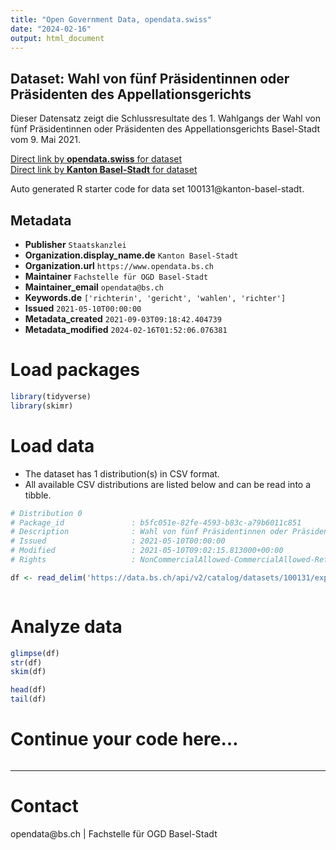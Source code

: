 ```yaml
---
title: "Open Government Data, opendata.swiss"
date: "2024-02-16"
output: html_document
---
```


## Dataset: Wahl von fünf Präsidentinnen oder Präsidenten des Appellationsgerichts

Dieser Datensatz zeigt die Schlussresultate des 1. Wahlgangs der Wahl von fünf Präsidentinnen oder Präsidenten des Appellationsgerichts Basel-Stadt vom 9. Mai 2021. 

[Direct link by **opendata.swiss** for dataset](https://opendata.swiss/de/dataset/wahl-von-funf-prasidentinnen-oder-prasidenten-des-appellationsgerichts)<br>
[Direct link by **Kanton Basel-Stadt** for dataset](https://data.bs.ch/explore/dataset/100131/)

Auto generated R starter code for data set 100131@kanton-basel-stadt.

## Metadata

- **Publisher** `Staatskanzlei`
- **Organization.display_name.de** `Kanton Basel-Stadt`
- **Organization.url** `https://www.opendata.bs.ch`
- **Maintainer** `Fachstelle für OGD Basel-Stadt`
- **Maintainer_email** `opendata@bs.ch`
- **Keywords.de** `['richterin', 'gericht', 'wahlen', 'richter']`
- **Issued** `2021-05-10T00:00:00`
- **Metadata_created** `2021-09-03T09:18:42.404739`
- **Metadata_modified** `2024-02-16T01:52:06.076381`


# Load packages

```r

library(tidyverse)
library(skimr)

```

# Load data

-   The dataset has 1 distribution(s) in CSV format.
-   All available CSV distributions are listed below and can be read into a tibble.

```r

# Distribution 0
# Package_id               : b5fc051e-82fe-4593-b83c-a79b6011c851
# Description              : Wahl von fünf Präsidentinnen oder Präsidenten des Appellationsgerichts (csv)
# Issued                   : 2021-05-10T00:00:00
# Modified                 : 2021-05-10T09:02:15.813000+00:00
# Rights                   : NonCommercialAllowed-CommercialAllowed-ReferenceRequired

df <- read_delim('https://data.bs.ch/api/v2/catalog/datasets/100131/exports/csv')



```

# Analyze data

```r

glimpse(df)
str(df)
skim(df)

head(df)
tail(df)

```

# Continue your code here...

```r

```

------------------------------------------------------------------------

# Contact

opendata@bs.ch | Fachstelle für OGD Basel-Stadt
